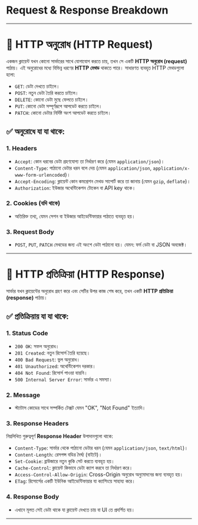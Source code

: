 # Request & Response Breakdown

---

# 📡 HTTP অনুরোধ (HTTP Request)

একজন ক্লায়েন্ট যখন কোনো সার্ভারের সাথে যোগাযোগ করতে চায়, তখন সে একটি **HTTP অনুরোধ (request)** পাঠায়। এই অনুরোধের মধ্যে বিভিন্ন ধরণের **HTTP মেথড** থাকতে পারে। সাধারণত ব্যবহৃত HTTP মেথডগুলো হলো:

- `GET`: ডেটা দেখতে চাইলে।
- `POST`: নতুন ডেটা তৈরি করতে চাইলে।
- `DELETE`: কোনো ডেটা মুছে ফেলতে চাইলে।
- `PUT`: কোনো ডেটা সম্পূর্ণরূপে আপডেট করতে চাইলে।
- `PATCH`: কোনো ডেটার নির্দিষ্ট অংশ আপডেট করতে চাইলে।

## ✅ অনুরোধে যা যা থাকে:

### 1. Headers

- `Accept`: কোন ধরনের ডেটা গ্রহণযোগ্য তা নির্ধারণ করে (যেমন `application/json`)।
- `Content-Type`: পাঠানো ডেটার ধরন বলে দেয় (যেমন `application/json`, `application/x-www-form-urlencoded`)।
- `Accept-Encoding`: ক্লায়েন্ট কোন কমপ্রেশন মেথড সাপোর্ট করে তা জানায় (যেমন `gzip`, `deflate`)।
- `Authorization`: ইউজার অথেন্টিকেশন টোকেন বা API key থাকে।

### 2. Cookies (যদি থাকে)

- অতিরিক্ত তথ্য, যেমন সেশন বা ইউজার আইডেন্টিফায়ার পাঠাতে ব্যবহৃত হয়।

### 3. Request Body

- `POST`, `PUT`, `PATCH` মেথডের জন্য এই অংশে ডেটা পাঠানো হয়। যেমন: ফর্ম ডেটা বা JSON অবজেক্ট।

---

# 📨 HTTP প্রতিক্রিয়া (HTTP Response)

সার্ভার যখন ক্লায়েন্টের অনুরোধ গ্রহণ করে এবং সেটির উপর কাজ শেষ করে, তখন একটি **HTTP প্রতিক্রিয়া (response)** পাঠায়।

## ✅ প্রতিক্রিয়ায় যা যা থাকে:

### 1. Status Code

- `200 OK`: সফল অনুরোধ।
- `201 Created`: নতুন রিসোর্স তৈরি হয়েছে।
- `400 Bad Request`: ভুল অনুরোধ।
- `401 Unauthorized`: অথেন্টিকেশন দরকার।
- `404 Not Found`: রিসোর্স পাওয়া যায়নি।
- `500 Internal Server Error`: সার্ভার এ সমস্যা।

### 2. Message

- স্ট্যাটাস কোডের সাথে সম্পর্কিত টেক্সট যেমন "OK", "Not Found" ইত্যাদি।

### 3. Response Headers

নিম্নলিখিত গুরুত্বপূর্ণ **Response Header** উপাদানগুলো থাকে:

- `Content-Type`: সার্ভার থেকে পাঠানো ডেটার ধরন (যেমন `application/json`, `text/html`)।
- `Content-Length`: রেসপন্স বডির দৈর্ঘ্য (বাইটে)।
- `Set-Cookie`: ব্রাউজারে নতুন কুকি সেট করতে ব্যবহৃত হয়।
- `Cache-Control`: ক্লায়েন্ট কিভাবে ডেটা ক্যাশ করবে তা নির্ধারণ করে।
- `Access-Control-Allow-Origin`: Cross-Origin অনুরোধ অনুমোদনের জন্য ব্যবহৃত হয়।
- `ETag`: রিসোর্সের একটি ইউনিক আইডেন্টিফায়ার যা ক্যাশিংয়ে সাহায্য করে।

### 4. Response Body

- এখানে মূলত সেই ডেটা থাকে যা ক্লায়েন্ট দেখতে চায় বা UI তে প্রদর্শিত হয়।

---